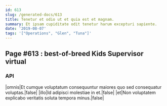 ```yaml
---
id: 613
slug: /generated-docs/613
title: Tenetur et odio ut et quia est et magnam.
summary: Et ipsam cupiditate odit tenetur harum excepturi sapiente.
date: '2019-08-07'
tags: '["Operations", "Glen", "Tuna"]'
---
```


## Page #613 : best-of-breed Kids Supervisor virtual
### API

|omnis|Et cumque voluptatum consequuntur maiores quo sed consequatur voluptas.|false|
|illo|Id adipisci molestiae in et.|false|
|et|Non voluptatem explicabo veritatis soluta tempora minus.|false|




<Partial2 />



